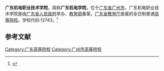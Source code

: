 {{Primarysources|time=2020-07-21T01:42:10+00:00}}
{{Infobox University
| name = 广东机电职业技术学院
| SealImage = 
| established = 1963年
| type = [[公立大学|公立高等职业学校]]
| President = 
| address = {{CHN}}[[广州市|广州市]][[白云区_(广州市)|白云区]]同和蟾蜍石东路2号(南校区)<br>{{CHN}}[[广州市|广州市]][[白云区_(广州市)|白云区]]钟落潭镇高校园区(北校区)
| nickname = 
| telephone = 020-61362250
| website = https://www.gdmec.edu.cn/
| EnglishName = Guangdong Jidian Polytechnic
| district = [[广州市|广州市]]
| grades = 
}}
'''广东机电职业技术学院'''，简称'''广东机电学院'''，位于[[广东省|广东省]][[广州市|广州市]]，广东机电职业技术学院是由[[广东省人民政府|广东省人民政府]]举办、[[中华人民共和国教育部|教育部]]备案，[[广东省教育厅|广东省教育厅]]直属的全日制普通[[高等院校|高等院校]]。学校代码:12743。<ref>{{Cite web|title=国家“双高”计划建设单位、国家优质高职院校-广东机电职业技术学院|url=https://www.gdmec.edu.cn/|author=|date=|format=|publisher=|language=|accessdate=2020-07-20|archive-date=2020-07-20|archive-url=https://web.archive.org/web/20200720121231/https://www.gdmec.edu.cn/|dead-url=no}}</ref>

== 参考文献 ==
<references />
{{School-stub}}
{{广州高等院校}}
{{广东高等院校}}
[[Category:广东高等院校|Category:广东高等院校]]
[[Category:广州市高等院校|Category:广州市高等院校]]